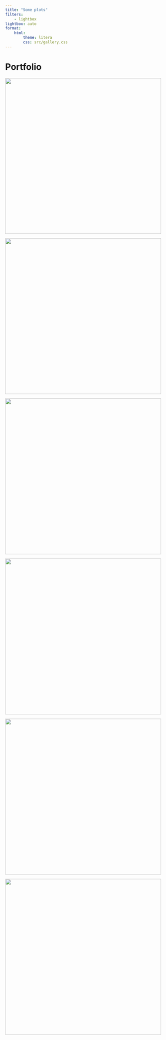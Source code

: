 ```yaml
---
title: "Some plots"
filters:
    - lightbox
lightbox: auto
format:
    html:
        theme: litera
        css: src/gallery.css
---
```


# Portfolio

::: gallery

::: column-page

![](src/images/800x1200.jpeg){width=500 style="column-span: none;" group="my-gallery"}

![](src/images/900x1100.jpeg){width=500 style="column-span: none;" group="my-gallery"}

![](src/images/1000x1000.jpeg){width=500 style="column-span: none;" group="my-gallery"}

![](src/images/1100x900.jpeg){width=500 style="column-span: none;" group="my-gallery"}

![](src/images/1200x800.jpeg){width=500 style="column-span: none;" group="my-gallery"}

![](src/images/800x1200.jpeg){width=500 style="column-span: none;" group="my-gallery"}

:::

:::
